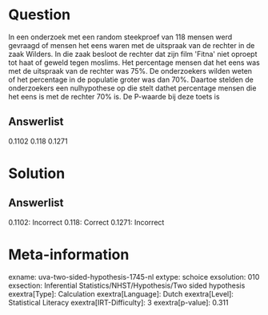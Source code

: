 Question
========

In een onderzoek met een random steekproef van 118 mensen werd gevraagd
of mensen het eens waren met de uitspraak van de rechter in de zaak
Wilders. In die zaak besloot de rechter dat zijn film \'Fitna\' niet
oproept tot haat of geweld tegen moslims. Het percentage mensen dat het
eens was met de uitspraak van de rechter was 75%. De onderzoekers wilden
weten of het percentage in de populatie groter was dan 70%. Daartoe
stelden de onderzoekers een nulhypothese op die stelt dathet percentage
mensen die het eens is met de rechter 70% is. De P-waarde bij deze toets
is

Answerlist
----------

0.1102
0.118
0.1271

Solution
========

Answerlist
----------

0.1102: Incorrect
0.118: Correct
0.1271: Incorrect

Meta-information
================
exname: uva-two-sided-hypothesis-1745-nl
extype: schoice
exsolution: 010
exsection: Inferential Statistics/NHST/Hypothesis/Two sided hypothesis
exextra[Type]: Calculation
exextra[Language]: Dutch
exextra[Level]: Statistical Literacy
exextra[IRT-Difficulty]: 3
exextra[p-value]: 0.311
